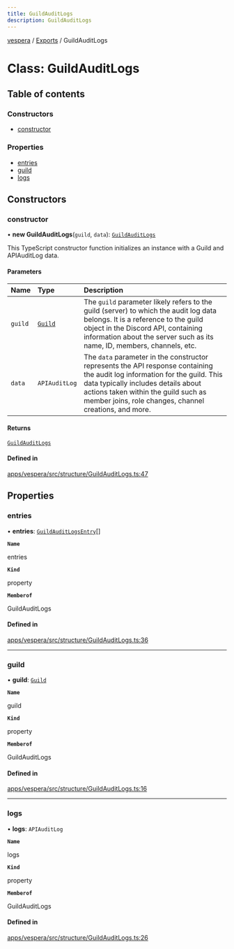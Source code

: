 ```yaml
---
title: GuildAuditLogs
description: GuildAuditLogs
---
```

[vespera](../README) / [Exports](../modules) / GuildAuditLogs

# Class: GuildAuditLogs

## Table of contents

### Constructors

- [constructor](GuildAuditLogs#constructor)

### Properties

- [entries](GuildAuditLogs#entries)
- [guild](GuildAuditLogs#guild)
- [logs](GuildAuditLogs#logs)

## Constructors

### constructor

• **new GuildAuditLogs**(`guild`, `data`): [`GuildAuditLogs`](GuildAuditLogs)

This TypeScript constructor function initializes an instance with a Guild and APIAuditLog data.

#### Parameters

| Name | Type | Description |
| :------ | :------ | :------ |
| `guild` | [`Guild`](Guild) | The `guild` parameter likely refers to the guild (server) to which the audit log data belongs. It is a reference to the guild object in the Discord API, containing information about the server such as its name, ID, members, channels, etc. |
| `data` | `APIAuditLog` | The `data` parameter in the constructor represents the API response containing the audit log information for the guild. This data typically includes details about actions taken within the guild such as member joins, role changes, channel creations, and more. |

#### Returns

[`GuildAuditLogs`](GuildAuditLogs)

#### Defined in

[apps/vespera/src/structure/GuildAuditLogs.ts:47](https://github.com/vesperadev/Vespera/blob/4ab3699/apps/vespera/src/structure/GuildAuditLogs.ts#L47)

## Properties

### entries

• **entries**: [`GuildAuditLogsEntry`](GuildAuditLogsEntry)[]

**`Name`**

entries

**`Kind`**

property

**`Memberof`**

GuildAuditLogs

#### Defined in

[apps/vespera/src/structure/GuildAuditLogs.ts:36](https://github.com/vesperadev/Vespera/blob/4ab3699/apps/vespera/src/structure/GuildAuditLogs.ts#L36)

___

### guild

• **guild**: [`Guild`](Guild)

**`Name`**

guild

**`Kind`**

property

**`Memberof`**

GuildAuditLogs

#### Defined in

[apps/vespera/src/structure/GuildAuditLogs.ts:16](https://github.com/vesperadev/Vespera/blob/4ab3699/apps/vespera/src/structure/GuildAuditLogs.ts#L16)

___

### logs

• **logs**: `APIAuditLog`

**`Name`**

logs

**`Kind`**

property

**`Memberof`**

GuildAuditLogs

#### Defined in

[apps/vespera/src/structure/GuildAuditLogs.ts:26](https://github.com/vesperadev/Vespera/blob/4ab3699/apps/vespera/src/structure/GuildAuditLogs.ts#L26)

